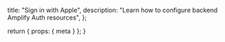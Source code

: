   title: "Sign in with Apple",
  description: "Learn how to configure backend Amplify Auth resources",
};

  return {
    props: {
      meta
    }
  };
}
